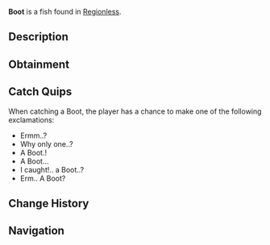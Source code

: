 {{FishInfobox
|image          = Boot.png
|rarity         = Trash
|sea            = First Sea
|location       = [[Regionless]]
|sublocation    = 
|sources        = Crab Cage, Fishing Rod
|radar_location = 
|xp             = 20
|weather        = 
|time           = 
|season         = 
|bait           = Magnet
|base_weight    = 1.2
|base_value     = 15
|weight_range   = 0
|base_chance    = 17
|base_resil     = 120
}}
'''Boot''' is a {{Rarity|Trash}} fish found in [[Regionless]].

== Description ==
{{Description|Who would leave this in an ocean? Seems to be in great condition too. A common boot, must of fallen off of a boat?.. Or Someone must of fallen off of a boat.. Whatever. either way, it's yours now!|Bestiary Entry}}

== Obtainment ==
{{Description|Find it in cheap bodies of water.|Bestiary Hint}}
{{Fish Availability|
Ancient Archives
Ancient Isle/Algae Hunt
Atlantis/Ancient Kraken Hunt
Atlantis/Ethereal Abyss
Atlantis/Kraken Hunt
Atlantis/Kraken Pool
Atlantis/Poseidon Temple
Atlantis/Sunken Depths
Atlantis/Surrounding Ocean
Atlantis/Zeus's Rod Room
Cryogenic Canal
FischFright/Frightful Pool
Forsaken Shores/Algae Hunt
Forsaken Shores/Coral Reef
Forsaken Shores/Freshwater Pond
Forsaken Shores/Surrounding Ocean
Frigid Cavern
Glacial Grotto
Golden Tide
Grand Reef
Keepers Altar
LEGO Pool/Studalodon Hunt
Lovestorm/Normal
Lovestorm/Supercharged
Lucky Event/Blarney McBreeze
Lucky Event/O'Mango Goldgrin
Lucky Event/Plumrick O'Luck
Lucky Event/Rowdy McCharm
Lucky Event/Sunny O'Coin
Megalodon Hunt/Eclipse and Weekend
Megalodon Hunt/Normal
Moosewood/Seaweed and Mini-Island
Moosewood/Surrounding Ocean
Mushgrove Swamp/Algae Hunt
Northern Summit/Surrounding Ocean
Ocean
Ocean/Deep Ocean
Ocean/Hidden Scallop Abundance
Ocean/Strange Whirlpool
Ocean/The Arch
Orca Migration/Ancient
Orca Migration/Normal
Overgrowth Caves
Snowcap Island/Algae Hunt
Snowcap Island/Freshwater Pond
Sunstone Island/Crate Cave
Whale Migration/Moby
Whale Migration/Normal
|top_rods      = 
Training Rod\198876.71\303812.61;
Flimsy Rod\185216.35\389099.38;
Fast Rod\174069.15\174069.15;
Firefly Rod\172971.12\172971.12;
No-Life Rod\170676.42\170676.42;
Rod Of The Eternal King\128330.78\128330.78;
Heaven's Rod\110123.49\166466.83;
Seraphic Rod\170004.52\170004.52;
Ethereal Prism Rod\168801.86\168801.86;
Challenger's Rod\155607.27\155607.27;
Rod Of The Forgotten Fang\155238.03\155238.03;
Verdant Shear Rod\145472.07\145472.07;
Zeus Rod\145099.07\145099.07;
Rod Of The Depths\141425.53\141425.53;
Blazebringer Rod\137005.98\137005.98;
Depthseeker Rod\132722.07\132722.07;
Rod Of The Exalted One\132586.44\132586.44;
Avalanche Rod\119327.79\119327.79;
Free Spirit Rod\118686.67\118686.67;
Trident Rod\118144.11\118144.11;
Volcanic Rod\110206.12\110206.12;
Steady Rod\92045.66\92045.66
|recommended   = Training Rod
}}

== Catch Quips ==
When catching a Boot, the player has a chance to make one of the following exclamations:
* Ermm..?
* Why only one..?
* A Boot.!
* A Boot...
* I caught!.. a Boot..?
* Erm.. A Boot?

== Change History ==
{{Change History|{{subst:Current Version}}}}

== Navigation ==
{{Fish Navbox|Regionless}}